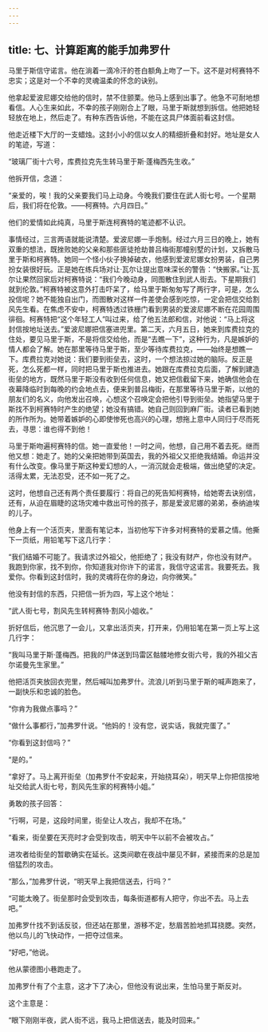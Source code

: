 ```yaml
---
---
---
```

title: 七、计算距离的能手加弗罗什
---




马里于斯信守诺言。他在淌着一滴冷汗的苍白额角上吻了一下。这不是对柯赛特不忠实；这是对一个不幸的灵魂温柔的怀念的诀别。

他拿起爱波尼娜交给他的信时，禁不住颤栗。他马上感到出事了。他急不可耐地想看信。人心生来如此，不幸的孩子刚刚合上了眼，马里于斯就想到拆信。他把她轻轻放在地上，然后走了。有种东西告诉他，不能在这具尸体面前看这封信。

他走近楼下大厅的一支蜡烛。这封小小的信以女人的精细折叠和封好。地址是女人的笔迹，写道：

“玻璃厂街十六号，库费拉克先生转马里于斯·蓬梅西先生收。”

他拆开信，念道：

“亲爱的，唉！我的父亲要我们马上动身。今晚我们要住在武人街七号。一个星期后，我们将在伦敦。——柯赛特。六月四日。”

他们的爱情如此纯真，马里于斯连柯赛特的笔迹都不认识。

事情经过，三言两语就能说清楚。爱波尼娜一手炮制。经过六月三日的晚上，她有双重的想法，既挫败她的父亲和那些匪徒抢劫普吕梅街那幢别墅的计划，又拆散马里于斯和柯赛特。她同一个怪小伙子换掉破衣，他感到爱波尼娜女扮男装，自己男扮女装很好玩。正是她在练兵场对让·瓦尔让提出意味深长的警告：“快搬家。”让·瓦尔让果然回家后对柯赛特说：“我们今晚动身，同图散住到武人街去。下星期我们就到伦敦。”柯赛特被这意外打击吓呆了，给马里于斯匆匆写了两行字，可是，怎么投信呢？她不能独自出门，而图散对这样一件差使会感到吃惊，一定会把信交给割风先生看。在焦虑不安中，柯赛特透过铁栅门看到男装的爱波尼娜不断在花园周围徘徊。柯赛特把“这个年轻工人”叫过来，给了他五法郎和信，对他说：“马上将这封信按地址送去。”爱波尼娜把信塞进兜里。第二天，六月五日，她来到库费拉克的住处，要见马里于斯，不是将信交给他，而是“去瞧一下”，这种行为，凡是嫉妒的情人都会了解。她在那里等待马里于斯，至少等待库费拉克，——始终是想瞧一下。库费拉克对她说：我们要到街垒去，这时，一个想法掠过她的脑际。反正是死，怎么死都一样，同时把马里于斯也推进去。她跟在库费拉克后面，了解到建造街垒的地方，既然马里于斯没有收到任何信息，她又把信截留下来，她确信他会在夜幕降临时到每晚的约会地点去，便来到普吕梅街，在那里等待马里于斯，以他的朋友们的名义，向他发出召唤，心想这个召唤定会把他引导到街垒。她指望马里于斯找不到柯赛特时产生的绝望；她没有搞错。她自己则回到麻厂街。读者已看到她的所作所为。她带着嫉妒的心即使惨死也高兴的心理，想拖上意中人同归于尽而死去，寻思：谁也得不到他！

马里于斯吻遍柯赛特的信。她一直爱他！一时之间，他想，自己用不着去死。继而他又想：她走了。她的父亲把她带到英国去，我的外祖父又拒绝我结婚。命运并没有什么改变。像马里于斯这种爱幻想的人，一消沉就会走极端，做出绝望的决定。活得太累，无法忍受，还不如一死了之。

这时，他想自己还有两个责任要履行：将自己的死告知柯赛特，给她寄去诀别信，还有，从迫在眉睫的这场灾难中救出可怜的孩子，那是爱波尼娜的弟弟，泰纳迪埃的儿子。

他身上有一个活页夹，里面有笔记本，当初他写下许多对柯赛特的爱慕之情。他撕下一页纸，用铅笔写下这几行字：

“我们结婚不可能了。我请求过外祖父，他拒绝了；我没有财产，你也没有财产。我跑到你家，找不到你，你知道我对你许下的诺言，我信守这诺言。我要死去。我爱你。你看到这封信时，我的灵魂将在你的身边，向你微笑。”

他没有封信的东西，只把信一折为四，写上这个地址：

“武人街七号，割风先生转柯赛特·割风小姐收。”

折好信后，他沉思了一会儿，又拿出活页夹，打开来，仍用铅笔在第一页上写上这几行字：

“我叫马里于斯·蓬梅西。把我的尸体送到玛雷区骷髅地修女街六号，我的外祖父吉尔诺曼先生家里。”

他把活页夹放回衣兜里，然后喊叫加弗罗什。流浪儿听到马里于斯的喊声跑来了，一副快乐和忠诚的脸色。

“你肯为我做点事吗？”

“做什么事都行，”加弗罗什说。“他妈的！没有您，说实话，我就完蛋了。”

“你看到这封信吗？”

“是的。”

“拿好了。马上离开街垒（加弗罗什不安起来，开始挠耳朵），明天早上你把信按地址交给武人街七号，割风先生家的柯赛特小姐。”

勇敢的孩子回答：

“行啊，可是，这段时间里，街垒让人攻占，我却不在场。”

“看来，街垒要在天亮时才会受到攻击，明天中午以前不会被攻占。”

进攻者给街垒的暂歇确实在延长。这类间歇在夜战中屡见不鲜，紧接而来的总是加倍猛烈的攻击。

“那么，”加弗罗什说，“明天早上我把信送去，行吗？”

“可能太晚了。街垒那时会受到攻击，每条街道都有人把守，你出不去。马上去吧。”

加弗罗什找不到话反驳，但还站在那里，游移不定，愁眉苦脸地抓耳挠腮。突然，他以鸟儿的飞快动作，一把夺过信来。

“好吧，”他说。

他从蒙德图小巷跑走了。

加弗罗什有了个主意，这才下了决心，但他没有说出来，生怕马里于斯反对。

这个主意是：

“眼下刚刚半夜，武人街不远，我马上把信送去，能及时回来。”